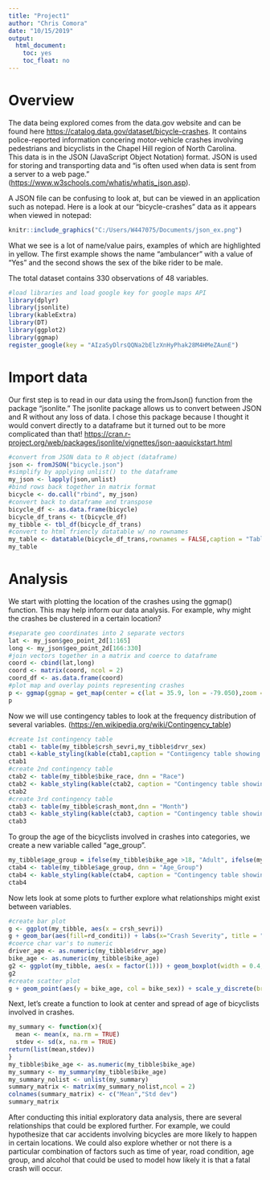 ```yaml
---
title: "Project1"
author: "Chris Comora"
date: "10/15/2019"
output:
  html_document:
    toc: yes
    toc_float: no
---
```


# Overview

The data being explored comes from the data.gov website and can be found here <https://catalog.data.gov/dataset/bicycle-crashes>.  It contains police-reported information concering motor-vehicle crashes involving pedestrians and bicyclists in the Chapel Hill region of North Carolina.  
This data is in the JSON (JavaScript Object Notation) format. JSON is used for storing and transporting data and "is often used when data is sent from a server to a web page."  (<https://www.w3schools.com/whatis/whatis_json.asp>).  

A JSON file can be confusing to look at, but can be viewed in an application such as notepad.  Here is a look at our "bicycle-crashes" data as it appears when viewed in notepad:

```r
knitr::include_graphics("C:/Users/W447075/Documents/json_ex.png")
```

What we see is a lot of name/value pairs, examples of which are highlighted in yellow.  The first example shows the name "ambulancer" with a value of "Yes" and the second shows the sex of the bike rider to be male.  

The total dataset contains 330 observations of 48 variables.  
```r
#load libraries and load google key for google maps API
library(dplyr)
library(jsonlite)
library(kableExtra)
library(DT)
library(ggplot2)
library(ggmap)
register_google(key = "AIzaSyDlrsQQNa2bElzXnHyPhak28M4HMeZAunE")
```

# Import data

Our first step is to read in our data using the fromJson() function from the package "jsonlite."  The jsonlite package allows us to convert between JSON and R without any loss of data.  I chose this package because I thought it would convert directly to a dataframe but it turned out to be more complicated than that!  <https://cran.r-project.org/web/packages/jsonlite/vignettes/json-aaquickstart.html>


```r
#convert from JSON data to R object (dataframe)
json <- fromJSON("bicycle.json")
#simplify by applying unlist() to the dataframe
my_json <- lapply(json,unlist)
#bind rows back together in matrix format
bicycle <- do.call("rbind", my_json)
#convert back to dataframe and transpose
bicycle_df <- as.data.frame(bicycle)
bicycle_df_trans <- t(bicycle_df)
my_tibble <- tbl_df(bicycle_df_trans)
#convert to html friencly datatable w/ no rownames
my_table <- datatable(bicycle_df_trans,rownames = FALSE,caption = "Table of bicycle crash data")
my_table
```

# Analysis

We start with plotting the location of the crashes using the ggmap() function.  This may help inform our data analysis.  For example, why might the crashes be clustered in a certain location? 

```r
#separate geo coordinates into 2 separate vectors
lat <- my_json$geo_point_2d[1:165]
long <- my_json$geo_point_2d[166:330]
#join vectors together in a matrix and coerce to dataframe
coord <- cbind(lat,long)
coord <- matrix(coord, ncol = 2)
coord_df <- as.data.frame(coord)
#plot map and overlay points representing crashes
p <- ggmap(ggmap = get_map(center = c(lat = 35.9, lon = -79.050),zoom = 12)) + geom_point(data = coord_df,aes(coord_df$V2,coord_df$V1),col="red")
p
```

Now we will use contingency tables to look at the frequency distribution of several variables. (<https://en.wikipedia.org/wiki/Contingency_table>)

```r
#create 1st contingency table
ctab1 <- table(my_tibble$crsh_sevri,my_tibble$drvr_sex)
ctab1 <-kable_styling(kable(ctab1,caption = "Contingency table showing severity of crash and sex of bicyclist"))
ctab1
#create 2nd contingency table
ctab2 <- table(my_tibble$bike_race, dnn = "Race")
ctab2 <- kable_styling(kable(ctab2, caption = "Contingency table showing frequency of crashes by race of bicyclist"))
ctab2
#create 3rd contingency table
ctab3 <- table(my_tibble$crash_mont,dnn = "Month")
ctab3 <- kable_styling(kable(ctab3, caption = "Contingency table showing frequency of crashes by month"))
ctab3
```
To group the age of the bicyclists involved in crashes into categories, we create a new variable called "age_group".

```r
my_tibble$age_group = ifelse(my_tibble$bike_age >18, "Adult", ifelse(my_tibble$bike_age<=18,"Youth","Unknown"))
ctab4 <- table(my_tibble$age_group, dnn = "Age_Group")
ctab4 <- kable_styling(kable(ctab4, caption = "Contingency table showing frequency of crashes by Age Group"))
ctab4
```
Now lets look at some plots to further explore what relationships might exist between variables.  

```r
#create bar plot
g <- ggplot(my_tibble, aes(x = crsh_sevri))
g + geom_bar(aes(fill=rd_conditi)) + labs(x="Crash Severity", title = "Barplot of crash severity and road condition") + theme(legend.title = element_blank())+ scale_x_discrete(labels = c("Disabling Injury", "Evident Injury", "Possible Injury", "Killed", "No Injury"))
#coerce char var's to numeric
driver_age <- as.numeric(my_tibble$drvr_age)
bike_age <- as.numeric(my_tibble$bike_age)
g2 <- ggplot(my_tibble, aes(x = factor(1))) + geom_boxplot(width = 0.4,aes(y = driver_age), fill = "blue") + facet_wrap(~crashalcoh) + labs(title = "Driver age for crashes involving and not involving alcohol", x = "") 
g2
#create scatter plot
g + geom_point(aes(y = bike_age, col = bike_sex)) + scale_y_discrete(breaks  = c(10,20,30,40,50,60,70)) + scale_x_discrete(labels = c("Disabling Injury", "Evident Injury", "Possible Injury", "Killed", "No Injury")) + labs(title = "Biker age and crash severity according to sex",x = "Crash Severity", y = "Biker age")
```

Next, let's create a function to look at center and spread of age of bicyclists involved in crashes.

```r
my_summary <- function(x){
  mean <- mean(x, na.rm = TRUE)
  stdev <- sd(x, na.rm = TRUE)
return(list(mean,stdev))
}
my_tibble$bike_age <- as.numeric(my_tibble$bike_age)
my_summary <- my_summary(my_tibble$bike_age)
my_summary_nolist <- unlist(my_summary)
summary_matrix <- matrix(my_summary_nolist,ncol = 2)
colnames(summary_matrix) <- c("Mean","Std dev")
summary_matrix
```

After conducting this initial exploratory data analysis, there are several relationships that could be explored further.  For example, we could hypothesize that car accidents involving bicycles are more likely to happen in certain locations.  We could also explore whether or not there is a particular combination of factors such as time of year, road condition, age group, and alcohol that could be used to model how likely it is that a fatal crash will occur.   
